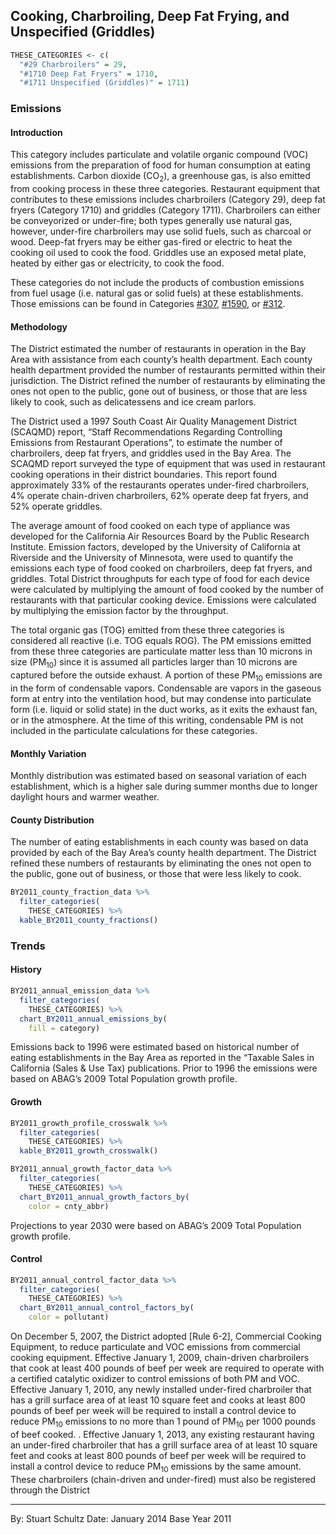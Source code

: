 ## Cooking, Charbroiling, Deep Fat Frying, and Unspecified (Griddles)

```r
THESE_CATEGORIES <- c(
  "#29 Charbroilers" = 29,
  "#1710 Deep Fat Fryers" = 1710,
  "#1711 Unspecified (Griddles)" = 1711)
```

### Emissions

#### Introduction {-}

This category includes particulate and volatile organic compound (VOC) emissions from the preparation of food for human consumption at eating establishments. Carbon dioxide (CO~2~), a greenhouse gas, is also emitted from cooking process in these three categories. Restaurant equipment that contributes to these emissions includes charbroilers (Category 29), deep fat fryers (Category 1710) and griddles (Category 1711). Charbroilers can either be conveyorized or under-fire; both types generally use natural gas, however, under-fire charbroilers may use solid fuels, such as charcoal or wood. Deep-fat fryers may be either gas-fired or electric to heat the cooking oil used to cook the food. Griddles use an exposed metal plate, heated by either gas or electricity, to cook the food.

These categories do not include the products of combustion emissions from fuel usage (i.e. natural gas or solid fuels) at these establishments. Those emissions can be found in Categories [#307](#SS-combust-external-NG), [#1590](#SS-combust-external-NG), or [#312](#SS-combust-external-other).

#### Methodology {-}

The District estimated the number of restaurants in operation in the Bay Area with assistance from each county's health department. Each county health department provided the number of restaurants permitted within their jurisdiction. The District refined the number of restaurants by eliminating the ones not open to the public, gone out of business, or those that are less likely to cook, such as delicatessens and ice cream parlors.

The District used a 1997 South Coast Air Quality Management District (SCAQMD) report, "Staff Recommendations Regarding Controlling Emissions from Restaurant Operations", to estimate the number of charbroilers, deep fat fryers, and griddles used in the Bay Area. The SCAQMD report surveyed the type of equipment that was used in restaurant cooking operations in their district boundaries. This report found approximately 33% of the restaurants operates under-fired charbroilers, 4% operate chain-driven charbroilers, 62% operate deep fat fryers, and 52% operate griddles.

The average amount of food cooked on each type of appliance was developed for the California Air Resources Board by the Public Research Institute. Emission factors, developed by the University of California at Riverside and the University of Minnesota, were used to quantify the emissions each type of food cooked on charbroilers, deep fat fryers, and griddles. Total District throughputs for each type of food for each device were calculated by multiplying the amount of food cooked by the number of restaurants with that particular cooking device. Emissions were calculated by multiplying the emission factor by the throughput.

The total organic gas (TOG) emitted from these three categories is considered all reactive (i.e. TOG equals ROG). The PM emissions emitted from these three categories are particulate matter less than 10 microns in size (PM~10~) since it is assumed all particles larger than 10 microns are captured before the outside exhaust. A portion of these PM~10~ emissions are in the form of condensable vapors. Condensable are vapors in the gaseous form at entry into the ventilation hood, but may condense into particulate form (i.e. liquid or solid state) in the duct works, as it exits the exhaust fan, or in the atmosphere. At the time of this writing, condensable PM is not included in the particulate calculations for these categories.

#### Monthly Variation {-}

Monthly distribution was estimated based on seasonal variation of each establishment, which is a higher sale during summer months due to longer daylight hours and warmer weather.

#### County Distribution {-}

The number of eating establishments in each county was based on data provided by each of the Bay Area's county health department. The District refined these numbers of restaurants by eliminating the ones not open to the public, gone out of business, or those that were less likely to cook.

```r
BY2011_county_fraction_data %>%
  filter_categories(
    THESE_CATEGORIES) %>%
  kable_BY2011_county_fractions()
```

### Trends {#indcom-cooking-trend}

#### History {-}

```r
BY2011_annual_emission_data %>%
  filter_categories(
    THESE_CATEGORIES) %>%
  chart_BY2011_annual_emissions_by(
    fill = category)
```

Emissions back to 1996 were estimated based on historical number of eating establishments in the Bay Area as reported in the "Taxable Sales in California (Sales & Use Tax) publications. Prior to 1996 the emissions were based on ABAG's 2009 Total Population growth profile.

#### Growth {-}

```r
BY2011_growth_profile_crosswalk %>%
  filter_categories(
    THESE_CATEGORIES) %>%
  kable_BY2011_growth_crosswalk()
```

```r
BY2011_annual_growth_factor_data %>%
  filter_categories(
    THESE_CATEGORIES) %>%
  chart_BY2011_annual_growth_factors_by(
    color = cnty_abbr)
```

Projections to year 2030 were based on ABAG's 2009 Total Population growth profile.

#### Control {- #indcom-cooking-control}

```r
BY2011_annual_control_factor_data %>%
  filter_categories(
    THESE_CATEGORIES) %>%
  chart_BY2011_annual_control_factors_by(
    color = pollutant)
```

On December 5, 2007, the District adopted [Rule 6-2], Commercial Cooking Equipment, to reduce particulate and VOC emissions from commercial cooking equipment. Effective January 1, 2009, chain-driven charbroilers that cook at least 400 pounds of beef per week are required to operate with a certified catalytic oxidizer to control emissions of both PM and VOC. Effective January 1, 2010, any newly installed under-fired charbroiler that has a grill surface area of at least 10 square feet and cooks at least 800 pounds of beef per week will be required to install a control device to reduce PM~10~ emissions to no more than 1 pound of PM~10~ per 1000 pounds of beef cooked. . Effective January 1, 2013, any existing restaurant having an under-fired charbroiler that has a grill surface area of at least 10 square feet and cooks at least 800 pounds of beef per week will be required to install a control device to reduce PM~10~ emissions by the same amount. These charbroilers (chain-driven and under-fired) must also be registered through the District

***

By: Stuart Schultz 
Date: January 2014 
Base Year 2011
